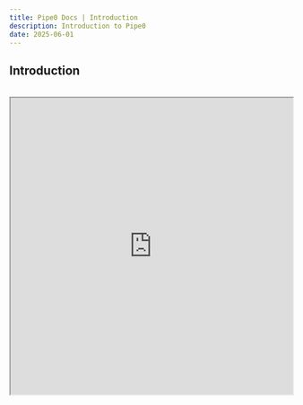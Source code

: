 ```yaml
---
title: Pipe0 Docs | Introduction
description: Introduction to Pipe0
date: 2025-06-01
---
```


## Introduction
<br />

<iframe
width="100%"
height="530"
src="https://youtube.com/embed/k9g7Tpcawu0"
allow="accelerometer; autoplay; clipboard-write; encrypted-media; gyroscope; picture-in-picture"
allowFullScreen
/>

[Pipe0](https://pipe0.com) is a framework for data enrichment. It replaces providers 
like Zoominfo, Prospeo, or Findymail with a more flexible API.

We're developing three endpoints that you can use for simple and complex data enrichment.

You can use our endpoints to find phone numbers and email addresses or add complex features similar to [n8n](https://n8n.io) (node-based automation)
or [clay](https://clay.com) (table-based automation) to your application without much hassle.

Our three endpoints are:

**Pipes:** A composable endpoint to enrich data & perform actions in 3rd party systems <br />
**Searches:** A composable endpoint to search for companies and leads using filters <br />
**Effects (coming soon):** A data transforamtion endpoint <br />

Aside from finding people, companies, email addresses, and phone numbers — 
s. <AppLink linkType="catalogs">catalogs</AppLink> for a full list) —
you can use Pipe0 to express conditions, perform actions, and generate insights with AI.

It's easy to underestimate the engineering challenge of building a robust data enrichment platform in-house.
Here are some things that you never have to worry about when using Pipe0:

⚡️ Enriching data in parallel with speed and accuracy<br />
🛑 Dealing with different provider rate limits<br />
🧼 Sanitizing & healing input data<br />
🖥️ Monitoring dozens of 3rd-party API integrations<br />
🌊 Building custom waterfalls <br />
💵 Managing credit balances with different providers <br />
🏗️ Run enrichment, scraping and AI infrastructure at low cost<br />
🍝 Spaghetti code<br />
💾 Caching <br />

## Use cases

🤖 Building sales technology applications like automated outreach, SDR, etc. <br />
🪄 AI Agents that need a flexible data source <br />
🧙🏻 Updating CRM or ATS data <br />
🧬 Enriching large datasets <br />


